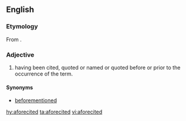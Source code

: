 ==English==

===Etymology===
From {{prefix|afore|cited|lang=en}}.

===Adjective===
{{en-adj|-}}
# having been cited, quoted or named or quoted before or prior to the occurrence of the term. 

====Synonyms====
* [[beforementioned]]

[[hy:aforecited]]
[[ta:aforecited]]
[[vi:aforecited]]